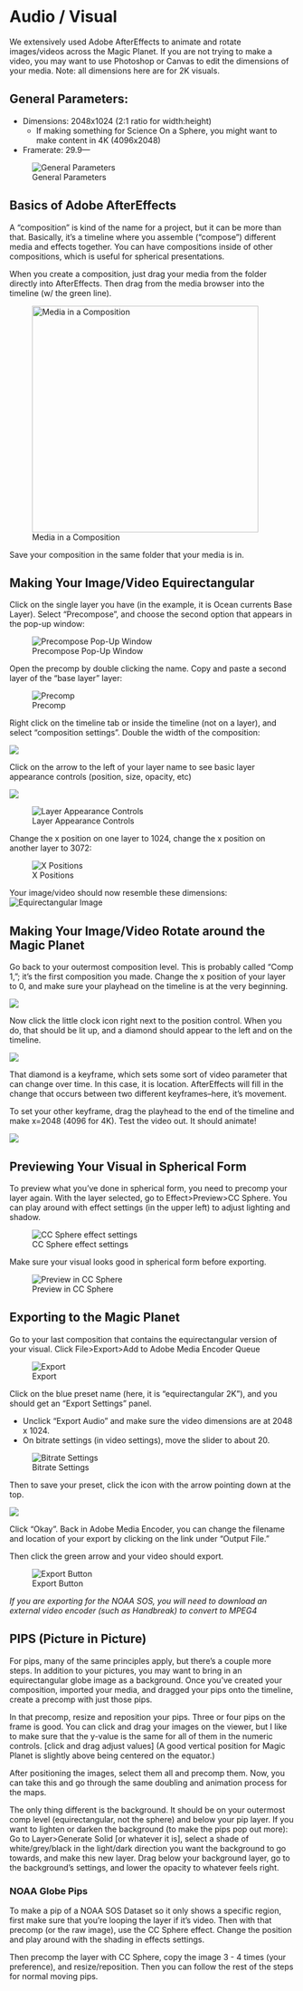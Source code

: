 # Audio / Visual

We extensively used Adobe AfterEffects to animate and rotate images/videos across the Magic Planet. If you are not trying to make a video, you may want to use Photoshop or Canvas to edit the dimensions of your media. 
Note: all dimensions here are for 2K visuals. 

## General Parameters: 

* Dimensions: 2048x1024 (2:1 ratio for width:height)
  + If making something for Science On a Sphere, you might want to make content in 4K (4096x2048)

* Framerate: 29.9--- 

![General Parameters](generalsettings.png)


## Basics of Adobe AfterEffects 

A “composition” is kind of the name for a project, but it can be more than that. Basically, it’s a timeline where you assemble (“compose”) different media and effects together. You can have compositions inside of other compositions, which is useful for spherical presentations.

When you create a composition, just drag your media from the folder directly into AfterEffects. Then drag from the media browser into the timeline (w/ the green line).

![Media in a Composition](timeline.png){height=400px}

Save your composition in the same folder that your media is in.


## Making Your Image/Video Equirectangular

Click on the single layer you have (in the example, it is Ocean currents Base Layer). 
Select "Precompose", and choose the second option that appears in the pop-up window: 

![Precompose Pop-Up Window](precomposewindow.png)

Open the precomp by double clicking the name. 
Copy and paste a second layer of the “base layer” layer: 

![Precomp](copybaselayer.png)

Right click on the timeline tab or inside the timeline (not on a layer), and select “composition settings”.
Double the width of the composition: 

![](doublewidth.png)

Click on the arrow to the left of your layer name to see basic layer appearance controls (position, size, opacity, etc)

![](basiccontrols.png)

![Layer Appearance Controls](displaycontrols.png)

Change the x position on one layer to 1024, change the x position on another layer to 3072: 

![X Positions](positions.png)

Your image/video should now resemble these dimensions: 
![Equirectangular Image](finaldoublepic.png)


## Making Your Image/Video Rotate around the Magic Planet

Go back to your outermost composition level. This is probably called "Comp 1,"; it's the first composition you made. 
Change the x position of your layer to 0, and make sure your playhead on the timeline is at the very beginning.

![](movestartimage.png)

Now click the little clock icon right next to the position control. When you do, that should be lit up, and a diamond should appear to the left and on the timeline.

![](moveendimage.png)

That diamond is a keyframe, which sets some sort of video parameter that can change over time. In this case, it is location. AfterEffects will fill in the change that occurs between two different keyframes--here, it’s movement.

To set your other keyframe, drag the playhead to the end of the timeline and make x=2048 (4096 for 4K). Test the video out. It should animate!

![](endpos.png)

## Previewing Your Visual in Spherical Form 

To preview what you’ve done in spherical form, you need to precomp your layer again. With the layer selected, go to Effect>Preview>CC Sphere. You can play around with effect settings (in the upper left) to adjust lighting and shadow.

![CC Sphere effect settings](ccsphere.png)

Make sure your visual looks good in spherical form before exporting. 

![Preview in CC Sphere](spherical.png)

## Exporting to the Magic Planet

Go to your last composition that contains the equirectangular version of your visual. 
Click File>Export>Add to Adobe Media Encoder Queue

![Export](playbutton.png)

Click on the blue preset name (here, it is "equirectangular 2K"), and you should get an 
“Export Settings” panel.

* Unclick “Export Audio” and make sure the video dimensions are at 2048 x 1024. 
* On bitrate settings (in video settings), move the slider to about 20.

![Bitrate Settings](bitrateset.png)

Then to save your preset, click the icon with the arrow pointing down at the top. 

![](exportset.png)

Click “Okay”. Back in Adobe Media Encoder, you can change the filename and location of your export by clicking on the link under “Output File.”

Then click the green arrow and your video should export.

![Export Button](playbutton.png)

_If you are exporting for the NOAA SOS, you will need to download an external video encoder (such as Handbreak) to convert to MPEG4_ 

## PIPS (Picture in Picture)

For pips, many of the same principles apply, but there’s a couple more steps. In addition to your pictures, you may want to bring in an equirectangular globe image as a background.  Once you’ve created your composition, imported your media, and dragged your pips onto the timeline, create a precomp with just those pips.

In that precomp, resize and reposition your pips. Three or four pips on the frame is good. You can click and drag your images on the viewer, but I like to make sure that the y-value is the same for all of them in the numeric controls.  [click and drag adjust values] (A good vertical position for Magic Planet is slightly above being centered on the equator.)

After positioning the images, select them all and precomp them. Now, you can take this and go through the same doubling and animation process for the maps.

The only thing different is the background. It should be on your outermost comp level (equirectangular, not the sphere) and below your pip layer. 
If you want to lighten or darken the background (to make the pips pop out more): 
Go to Layer>Generate Solid [or whatever it is], select a shade of white/grey/black in the light/dark direction you want the background to go towards, and make this new layer. Drag below your background layer, go to the background’s settings, and lower the opacity to whatever feels right.

### NOAA Globe Pips

To make a pip of a NOAA SOS Dataset so it only shows a specific region, first make sure that you’re looping the layer if it’s video. Then with that precomp (or the raw image), use the CC Sphere effect. Change the position and play around with the shading in effects settings.

Then precomp the layer with CC Sphere, copy the image 3 - 4 times (your preference), and resize/reposition. Then you can follow the rest of the steps for normal moving pips.


